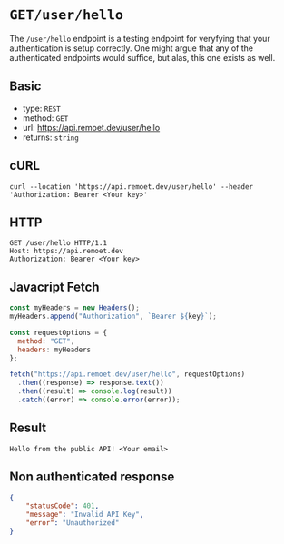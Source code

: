 
<CldOgImage
  src="blog/logo"
  alt="og image"
  width="2400"
  height="1200"
  title="Fully remote companies hiring engineers in 2024 - remoet.dev"
/>

# `GET/user/hello`

The `/user/hello` endpoint is a testing endpoint for veryfying that your authentication is setup correctly. 
One might argue that any of the authenticated endpoints would suffice, but alas, this one exists as well. 

## Basic
- type: `REST`
- method: `GET`
- url: https://api.remoet.dev/user/hello
- returns: `string`

## cURL
```cURL
curl --location 'https://api.remoet.dev/user/hello' --header 'Authorization: Bearer <Your key>'
```

## HTTP
```http
GET /user/hello HTTP/1.1
Host: https://api.remoet.dev
Authorization: Bearer <Your key>
```

## Javacript Fetch
```javascript
const myHeaders = new Headers();
myHeaders.append("Authorization", `Bearer ${key}`);

const requestOptions = {
  method: "GET",
  headers: myHeaders
};

fetch("https://api.remoet.dev/user/hello", requestOptions)
  .then((response) => response.text())
  .then((result) => console.log(result))
  .catch((error) => console.error(error));
```

## Result
```
Hello from the public API! <Your email>
```

## Non authenticated response
```json
{
    "statusCode": 401,
    "message": "Invalid API Key",
    "error": "Unauthorized"
}
```

